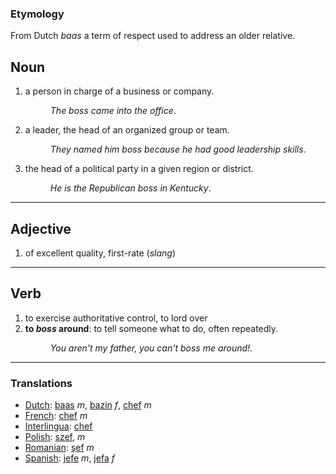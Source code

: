 === Etymology ===
From Dutch ''baas'' a term of respect used to address an older relative.

== Noun ==
#a person in charge of a business or company.
#:''The boss came into the office''.
#a leader, the head of an organized group or team.
#:''They named him boss because he had good leadership skills''.
#the head of a political party in a given region or district.
#:''He is the Republican boss in Kentucky''.

----

== Adjective ==
#of excellent quality, first-rate (''slang'')

----

== Verb ==
#to exercise authoritative control, to lord over
#'''to ''boss'' around''': to tell someone what to do, often repeatedly.
#:''You aren't my father, you can't boss me around!''.

----

=== Translations ===
*[[Dutch]]: [[baas]] ''m'', [[bazin]] ''f'', [[chef]] ''m''
*[[French]]: [[chef]] ''m''
*[[Interlingua]]: [[chef]]
*[[Polish]]: [[szef]], ''m''
*[[Romanian]]: [[şef]] ''m''
*[[Spanish]]: [[jefe]] ''m'', [[jefa]] ''f''